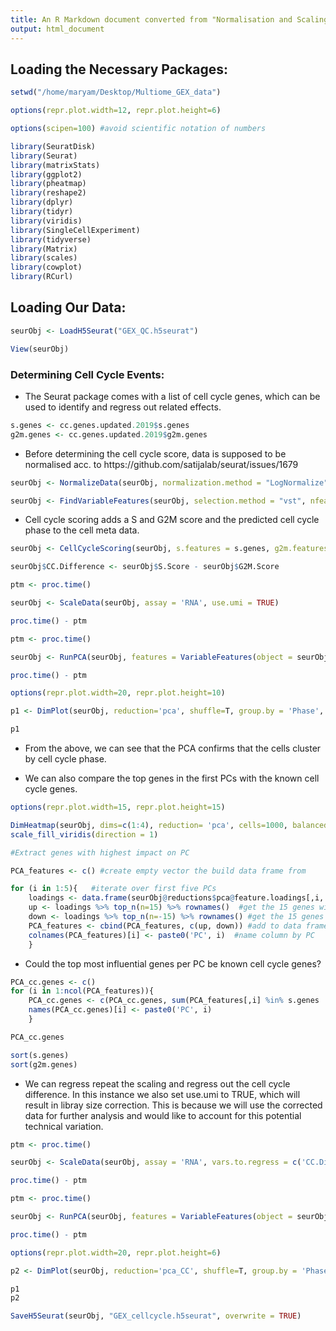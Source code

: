 ```yaml
---
title: An R Markdown document converted from "Normalisation and Scaling - Part 2.ipynb"
output: html_document
---
```


## Loading the Necessary Packages:

```r
setwd("/home/maryam/Desktop/Multiome_GEX_data")

options(repr.plot.width=12, repr.plot.height=6)

options(scipen=100) #avoid scientific notation of numbers

library(SeuratDisk)
library(Seurat)
library(matrixStats)
library(ggplot2)
library(pheatmap)
library(reshape2)
library(dplyr)
library(tidyr)
library(viridis)
library(SingleCellExperiment)
library(tidyverse)
library(Matrix)
library(scales)
library(cowplot)
library(RCurl)
```

## Loading Our Data:

```r
seurObj <- LoadH5Seurat("GEX_QC.h5seurat")
```

```r
View(seurObj)
```

### Determining Cell Cycle Events:

  - The Seurat package comes with a list of cell cycle genes, which can be used to identify and regress out related effects.

```r
s.genes <- cc.genes.updated.2019$s.genes
g2m.genes <- cc.genes.updated.2019$g2m.genes
```

  - Before determining the cell cycle score, data is supposed to be normalised acc. to https://github.com/satijalab/seurat/issues/1679

```r
seurObj <- NormalizeData(seurObj, normalization.method = "LogNormalize", scale.factor=10000, assay = 'RNA')

seurObj <- FindVariableFeatures(seurObj, selection.method = "vst", nfeatures = 2000, assay = 'RNA')
```

  - Cell cycle scoring adds a S and G2M score and the predicted cell cycle phase to the cell meta data.

```r
seurObj <- CellCycleScoring(seurObj, s.features = s.genes, g2m.features = g2m.genes, set.ident = TRUE)
```

```r
seurObj$CC.Difference <- seurObj$S.Score - seurObj$G2M.Score
```

```r
ptm <- proc.time()

seurObj <- ScaleData(seurObj, assay = 'RNA', use.umi = TRUE)

proc.time() - ptm
```

```r
ptm <- proc.time()

seurObj <- RunPCA(seurObj, features = VariableFeatures(object = seurObj), reduction.name='pca') #RunPCA automatically operates on the scale.data slot

proc.time() - ptm
```

```r
options(repr.plot.width=20, repr.plot.height=10)

p1 <- DimPlot(seurObj, reduction='pca', shuffle=T, group.by = 'Phase', split.by='sample') + labs(title='No cell cycle correction')

p1
```

  - From the above, we can see that the PCA confirms that the cells cluster by cell cycle phase.

  - We can also compare the top genes in the first PCs with the known cell cycle genes.

```r
options(repr.plot.width=15, repr.plot.height=15)

DimHeatmap(seurObj, dims=c(1:4), reduction= 'pca', cells=1000, balanced=TRUE, ncol=2, fast=FALSE) &
scale_fill_viridis(direction = 1)
```

```r
#Extract genes with highest impact on PC

PCA_features <- c() #create empty vector the build data frame from 

for (i in 1:5){   #iterate over first five PCs
    loadings <- data.frame(seurObj@reductions$pca@feature.loadings[,i, drop=F]) #get all loadings for the PC
    up <- loadings %>% top_n(n=15) %>% rownames()  #get the 15 genes with highest loadings
    down <- loadings %>% top_n(n=-15) %>% rownames() #get the 15 genes with loasted loadings
    PCA_features <- cbind(PCA_features, c(up, down)) #add to data frame
    colnames(PCA_features)[i] <- paste0('PC', i)  #name column by PC
    }
```

  - Could the top most influential genes per PC be known cell cycle genes?

```r
PCA_cc.genes <- c()
for (i in 1:ncol(PCA_features)){
    PCA_cc.genes <- c(PCA_cc.genes, sum(PCA_features[,i] %in% s.genes | PCA_features[,i] %in% g2m.genes))
    names(PCA_cc.genes)[i] <- paste0('PC', i)
    }

PCA_cc.genes
```

```r
sort(s.genes)
sort(g2m.genes)
```

  - We can regress repeat the scaling and regress out the cell cycle difference. In this instance we also set use.umi to TRUE, which will result in libray size correction. This is because we will use the corrected data for further analysis and would like to account for this potential technical variation.

```r
ptm <- proc.time()

seurObj <- ScaleData(seurObj, assay = 'RNA', vars.to.regress = c('CC.Difference'), use.umi = TRUE)

proc.time() - ptm
```

```r
ptm <- proc.time()

seurObj <- RunPCA(seurObj, features = VariableFeatures(object = seurObj), reduction.name='pca_CC') #RunPCA automatically operates on the scale.data slot

proc.time() - ptm
```

```r
options(repr.plot.width=20, repr.plot.height=6)

p2 <- DimPlot(seurObj, reduction='pca_CC', shuffle=T, group.by = 'Phase', split.by='sample') + labs(title='After cycle correction')

p1
p2
```


```r
SaveH5Seurat(seurObj, "GEX_cellcycle.h5seurat", overwrite = TRUE)
```

